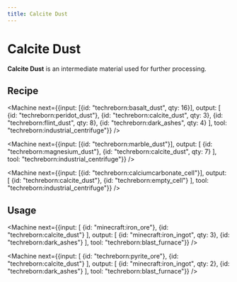 ```yaml
---
title: Calcite Dust
---
```


<ItemImage file="calcite_dust" alt="Calcite Dust" size="200" />

# Calcite Dust

**Calcite Dust** is an intermediate material used for further processing.

## Recipe

<CraftingTable recipe="input techreborn:small_pile_of_calcite_dust techreborn:small_pile_of_calcite_dust air input techreborn:small_pile_of_calcite_dust techreborn:small_pile_of_calcite_dust air input air air air output techreborn:calcite_dust"/>

<Machine next={{input: [{id: "techreborn:basalt_dust", qty: 16}], output: [
  {id: "techreborn:peridot_dust"},
  {id: "techreborn:calcite_dust", qty: 3},
  {id: "techreborn:flint_dust", qty: 8},
  {id: "techreborn:dark_ashes", qty: 4}
], tool: "techreborn:industrial_centrifuge"}} />

<Machine next={{input: [{id: "techreborn:marble_dust"}], output: [
  {id: "techreborn:magnesium_dust"},
  {id: "techreborn:calcite_dust", qty: 7}
], tool: "techreborn:industrial_centrifuge"}} />

<Machine next={{input: [{id: "techreborn:calciumcarbonate_cell"}], output: [
  {id: "techreborn:calcite_dust"},
  {id: "techreborn:empty_cell"}
], tool: "techreborn:industrial_centrifuge"}} />

## Usage

<CraftingTable recipe="input air air air input air techreborn:calcite_dust air input air air air output techreborn:small_pile_of_calcite_dust,4"/>

<Machine next={{input: [
  {id: "minecraft:iron_ore"},
  {id: "techreborn:calcite_dust"}
], output: [
  {id: "minecraft:iron_ingot", qty: 3},
  {id: "techreborn:dark_ashes"}
], tool: "techreborn:blast_furnace"}} />

<Machine next={{input: [
  {id: "techreborn:pyrite_ore"},
  {id: "techreborn:calcite_dust"}
], output: [
  {id: "minecraft:iron_ingot", qty: 2},
  {id: "techreborn:dark_ashes"}
], tool: "techreborn:blast_furnace"}} />

